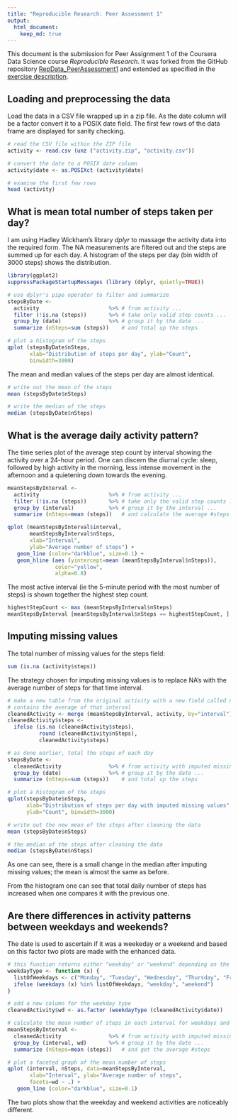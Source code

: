 ```yaml
---
title: "Reproducible Research: Peer Assessment 1"
output: 
  html_document:
    keep_md: true
---
```


This document is the submission for Peer Assignment 1 of the Coursera Data Science course *Reproducible Research*. It was forked from the GitHub repository [RepData_PeerAssessment1](https://github.com/rdpeng/RepData_PeerAssessment1) and extended as specified in the [exercise description](https://class.coursera.org/repdata-011/human_grading/view/courses/973512/assessments/3/submissions). 

## Loading and preprocessing the data

Load the data in a CSV file wrapped up in a zip file. As the date column will be a factor convert it to a POSIX date field. The first few rows of the data frame are displayed for sanity checking.

```r
# read the CSV file within the ZIP file
activity <- read.csv (unz ("activity.zip", "activity.csv"))

# convert the date to a POSIX date column
activity$date <- as.POSIXct (activity$date)

# examine the first few rows
head (activity)
```

## What is mean total number of steps taken per day?

I am using Hadley Wickham's library *dplyr* to massage the activity data into the required form. The NA measurements are filtered out and the steps are summed up for each day. A histogram of the steps per day (bin width of 3000 steps) shows the distribution.

```r
library(ggplot2)
suppressPackageStartupMessages (library (dplyr, quietly=TRUE))

# use dplyr's pipe operator to filter and summarize
stepsByDate <-
  activity                      %>% # from activity ...
  filter (!is.na (steps))       %>% # take only valid step counts ...
  group_by (date)               %>% # group it by the date ...
  summarize (nSteps=sum (steps))    # and total up the steps

# plot a histogram of the steps
qplot (stepsByDate$nSteps,
       xlab="Distribution of steps per day", ylab="Count",
       binwidth=3000)
```

The mean and median values of the steps per day are almost identical.

```r
# write out the mean of the steps
mean (stepsByDate$nSteps)

# write the median of the steps
median (stepsByDate$nSteps)
```

## What is the average daily activity pattern?

The time series plot of the average step count by interval showing the activity over a 24-hour period. One can discern the diurnal cycle: sleep, followed by high activity in the morning, less intense movement in the afternoon and a quietening down towards the evening.

```r
meanStepsByInterval <-
  activity                      %>% # from activity ...
  filter (!is.na (steps))       %>% # take only the valid step counts ...
  group_by (interval)           %>% # group it by the interval ...
  summarize (nSteps=mean (steps))   # and calculate the average #steps

qplot (meanStepsByInterval$interval,
       meanStepsByInterval$nSteps,
       xlab="Interval",
       ylab="Average number of steps") +
   geom_line (color="darkblue", size=0.1) +
   geom_hline (aes (yintercept=mean (meanStepsByInterval$nSteps)),
               color="yellow",
               alpha=0.8)
```

The most active interval (ie the 5-minute period with the most number of steps) is shown together the highest step count.


```r
highestStepCount <- max (meanStepsByInterval$nSteps)
meanStepsByInterval [meanStepsByInterval$nSteps == highestStepCount, ]
```

## Imputing missing values

The total number of missing values for the steps field:

```r
sum (is.na (activity$steps))
```

The strategy chosen for imputing missing values is to replace NA's with the average number of steps for that time interval.

```r
# make a new table from the original activity with a new field called nSteps that
# contains the average of that interval
cleanedActivity <- merge (meanStepsByInterval, activity, by="interval")
cleanedActivity$steps <-
  ifelse (is.na (cleanedActivity$steps),
          round (cleanedActivity$nSteps),
          cleanedActivity$steps)

# as done earlier, total the steps of each day
stepsByDate <-
  cleanedActivity               %>% # from activity with imputed missing data ...
  group_by (date)               %>% # group it by the date ...
  summarize (nSteps=sum (steps))    # and total up the steps

# plot a histogram of the steps
qplot(stepsByDate$nSteps,
      xlab="Distribution of steps per day with imputed missing values",
      ylab="Count", binwidth=3000)

# write out the new mean of the steps after cleaning the data
mean (stepsByDate$nSteps)

# the median of the steps after cleaning the data
median (stepsByDate$nSteps)

```

As one can see, there is a small change in the median after imputing missing values; the mean is almost the same as before.

From the histogram one can see that total daily number of steps has increased when one compares it with the previous one.


## Are there differences in activity patterns between weekdays and weekends?

The date is used to ascertain if it was a weekeday or a weekend and based on this factor two plots are made with the enhanced data.

```r
# this function returns either "weekday" or "weekend" depending on the date given to it.
weekdayType <- function (x) {
  listOfWeekdays <- c("Monday", "Tuesday", "Wednesday", "Thursday", "Friday")
  ifelse (weekdays (x) %in% listOfWeekdays, "weekday", "weekend")
}

# add a new column for the weekday type
cleanedActivity$wd <- as.factor (weekdayType (cleanedActivity$date))

# calculate the mean number of steps in each interval for weekdays and weekends
meanStepsByInterval <-
  cleanedActivity               %>% # from activity with imputed missing data ...
  group_by (interval, wd)       %>% # group it by the date ...
  summarize (nSteps=mean (steps))   # and get the average #steps

# plot a faceted graph of the mean number of steps
qplot (interval, nSteps, data=meanStepsByInterval,
       xlab="Interval", ylab="Average number of steps",
       facets=wd ~ .) +
   geom_line (color="darkblue", size=0.1)
```


The two plots show that the weekday and weekend activities are noticeably  different.
